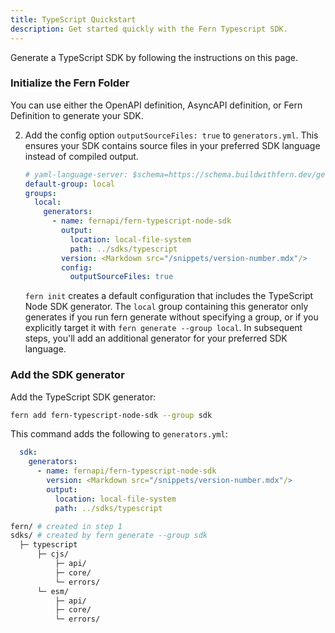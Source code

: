 ```yaml
---
title: TypeScript Quickstart
description: Get started quickly with the Fern Typescript SDK.
---
```


<Markdown src="/products/sdks/snippets/demo-warning.mdx"/>

Generate a TypeScript SDK by following the instructions on this page. 

<Steps>
<Markdown src="/products/sdks/snippets/install-cli.mdx"/>

  ### Initialize the Fern Folder

  You can use either the OpenAPI definition, AsyncAPI definition, or Fern Definition to generate your SDK.

  <AccordionGroup>
  <Markdown src="/products/sdks/snippets/option-1-openapi.mdx"/>

  <Markdown src="/products/sdks/snippets/option-2-asyncapi.mdx"/>

  <Accordion title="Option 3: Fern Definition">
  
  <Markdown src="/products/sdks/snippets/option-3-fern-def.mdx"/>

  2.    Add the config option `outputSourceFiles: true` to
        `generators.yml`. This ensures your SDK contains source files in
        your preferred SDK language instead of compiled output. 

        ```yaml {11-12}
        # yaml-language-server: $schema=https://schema.buildwithfern.dev/generators-yml.json
        default-group: local
        groups:
          local:
            generators:
              - name: fernapi/fern-typescript-node-sdk
                output:
                  location: local-file-system
                  path: ../sdks/typescript
                version: <Markdown src="/snippets/version-number.mdx"/>
                config:
                  outputSourceFiles: true
        ```

        <Note>`fern init` creates a default configuration that includes the
        TypeScript Node SDK generator. The `local` group containing this
        generator only generates if you run fern generate without specifying a
        group, or if you explicitly target it with `fern generate --group
        local`. In subsequent steps, you'll add an additional generator for your
        preferred SDK language.</Note>
    </Accordion>
    
  </AccordionGroup>

<Markdown src="/products/sdks/snippets/pass-fern-check.mdx"/>

### Add the SDK generator

Add the TypeScript SDK generator:

```bash
fern add fern-typescript-node-sdk --group sdk
```

This command adds the following to `generators.yml`:

```yaml
  sdk:
    generators:
      - name: fernapi/fern-typescript-node-sdk
        version: <Markdown src="/snippets/version-number.mdx"/>
        output:
          location: local-file-system
          path: ../sdks/typescript
```
<Markdown src="/products/sdks/snippets/generate-sdk.mdx"/>

```bash
fern/ # created in step 1
sdks/ # created by fern generate --group sdk
  ├─ typescript
      ├─ cjs/
          ├─ api/
          ├─ core/
          └─ errors/
      └─ esm/
          ├─ api/
          ├─ core/
          └─ errors/
```
  
</Steps>
